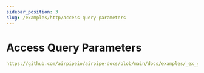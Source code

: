 ```yaml
---
sidebar_position: 3
slug: /examples/http/access-query-parameters
---
```


# Access Query Parameters

```yml reference title="HTTP GET - Accessing Query Parameters"
https://github.com/airpipeio/airpipe-docs/blob/main/docs/examples/_ex_ymls/_http/_http-access-params.yml
```